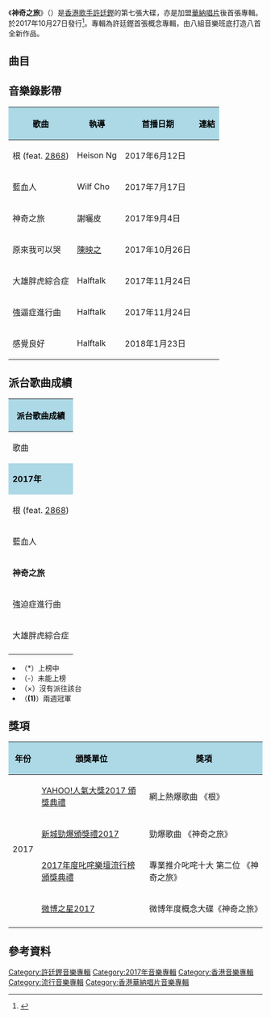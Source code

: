 {{Refimprove|time=2021-03-05T09:47:16+00:00}}
{{Album infobox <!-- See Wikipedia:WikiProject_Albums -->
|  Name        = 神奇之旅
|  Type        = 專輯
|  Artist      = [[許廷鏗|許廷鏗]]
|  Cover       = Miraculous Journey.jpg
|  Released    = 2017年10月27日
|  Recorded    = 2017年
|  Genre       = [[粵語流行音樂|粵語流行音樂]]
|  Length      = 36分23秒
|  Label       = [[華納唱片（香港）|華納唱片（香港）]]
|  Number      = 
|  Producer    = 見[[#曲目|曲目列表]]
|  Last album  = Watermark<br />（2015年）
|  This album  = '''神奇之旅'''<br />（2017年）
|  Next album  = [[The_Ultimate_Collection|The Ultimate Collection]]<br />（2017年）
}}
《'''神奇之旅'''》（{{lang-en|'''Miraculous Journey'''}}）是[[香港|香港]][[歌手|歌手]][[許廷鏗|許廷鏗]]的第七張大碟，亦是加盟[[香港華納唱片|華納唱片]]後首張專輯。於2017年10月27日發行<ref>{{cite web |url= http://skymusic.com.hk/?p=73342|title= 許廷鏗 – 神奇之旅 (CD)|publisher= Sky Music}}</ref>。專輯為許廷鏗首張概念專輯，由八組音樂班底打造八首全新作品。

== 曲目 ==
{{Tracklist
| headline = CD
| total_length = 36:23

| music_credits = yes
| lyrics_credits = yes
| arranger_credits = yes
| producer_credits = yes

| title1 = '''根 (feat. [[王嘉儀|2868]])'''
| music1 = [[江海迦|AGA 江海迦]]
| lyrics1 = [[林若寧|林若寧]]
| arranger1 = [[黃思律|Larry Wong]]
| producer1 = [[舒文_(音樂人)|舒文]]
| length1 = 5:06

| title2 = 藍血人
| music2 = [[王雙駿|王雙駿]]
| lyrics2 = [[陳詠謙|陳詠謙]]
| arranger2 = [[王雙駿|王雙駿]]
| producer2 = [[王雙駿|王雙駿]]
| length2 = 4:28

| title3 = 原來我可以哭
| music3 = [[伍樂城|伍樂城]]
| lyrics3 = [[林夕|林夕]]
| arranger3 = [[伍樂城|伍樂城]]
| producer3 = [[伍樂城|伍樂城]]
| length3 = 3:39

| title4 = 大雄胖虎綜合症
| music4 = [[周國賢|周國賢]]
| lyrics4 = [[梁栢堅_(填詞人)|梁栢堅]]
| arranger4 = [[黃曉暉|Goro Wong]]
| producer4 = [[周國賢|周國賢]]、[[黃曉暉|Goro Wong]]
| length4 = 4:30

| title5 = 強迫症進行曲
| music5 = [[藍奕邦|藍奕邦]]
| lyrics5 = [[藍奕邦|藍奕邦]]
| arranger5 = [[孔奕佳|孔奕佳]]、[[Jason_Kui|Jason Kui]]
| producer5 = [[孔奕佳|孔奕佳]]、[[于逸堯|于逸堯@人山人海]]
| length5 = 3:55

| title6 = 人曲
| music6 = [[馮穎琪|馮穎琪]]
| lyrics6 = [[周耀輝|周耀輝]]、[[馮穎琪|馮穎琪]]
| arranger6 = [[蔡德才|蔡德才@人山人海]]
| producer6 = [[馮穎琪|馮穎琪]]、[[于逸堯|于逸堯@人山人海]]
| length6 = 4:50

| title7 = 感覺良好
| music7 = [[林家謙|林家謙]]
| lyrics7 = [[陳詠謙|陳詠謙]]
| arranger7 = [[周錫漢|周錫漢]]、[[黃兆銘|黃兆銘]]
| producer7 = [[周錫漢|周錫漢]]
| length7 = 4:28

| title8 = 神奇之旅
| music8 = [[梁可耀|阿Bert]]
| lyrics8 = [[許廷鏗|許廷鏗]]、[[于逸堯|于逸堯@人山人海]]
| arranger8 = [[孔奕佳|孔奕佳]]
| producer8 = [[于逸堯|于逸堯@人山人海]]
| length8 = 5:27
}}

== 音樂錄影帶 ==
{| class="wikitable"
! style="background:LightBlue; color:black"|歌曲 !! style="background:LightBlue; color:black"|執導 !! style="background:LightBlue; color:black"|首播日期 !! style="background:LightBlue; color:black"|連結
|-
| 根 (feat. [[王嘉儀|2868]]) || Heison Ng ||2017年6月12日|| {{youtube|OFutR-vXRHk|許廷鏗 Alfred Hui - 根 (feat. 2868) Root (Official Music Video)}}
|-
| 藍血人 || Wilf Cho ||2017年7月17日||  {{youtube|xr254j2m0Gs|許廷鏗 Alfred Hui - 藍血人 Blue (Official Music Video)}}
|-
| 神奇之旅 || 謝曬皮 ||2017年9月4日|| {{youtube|Cs5oyBg7LKc|許廷鏗 Alfred Hui - 神奇之旅 Miraculous Journey (Live Recording) (Official Music Video)}}
|-
| 原來我可以哭 || [[陳映之|陳映之]] ||2017年10月26日|| {{youtube|D7jJRZi_-h8|許廷鏗 Alfred Hui - 原來我可以哭 If Only I Can Weep (Official Music Video)}}
|-
| 大雄胖虎綜合症 || Halftalk ||2017年11月24日|| {{youtube|eCQy_Q8gR98|許廷鏗 Alfred Hui - 大雄胖虎綜合症 ADD (Official Lyric Video)}}
|-
| 強逼症進行曲 || Halftalk ||2017年11月24日|| {{youtube|C48fB3WaEVs|許廷鏗 Alfred Hui - 強逼症進行曲 OCD (Official Lyric Video)}}
|-
| 感覺良好 || Halftalk ||2018年1月23日|| {{youtube|tsdpLqaAsiI|許廷鏗 Alfred Hui - 感覺良好 Good Vibes (Official Music Video)}}
|}

== 派台歌曲成績 ==
{| class="wikitable" cellpadding="1"
|-
! style="background:LightBlue; color:black" colspan="8" | '''派台歌曲成績'''
|-
| 歌曲 || [[903專業推介|903]] || [[歷年中文歌曲龍虎榜冠軍歌曲|RTHK]] || [[新城勁爆流行榜|997]] || [[勁歌金榜|TVB]]|| 備註
|-
! style="background:LightBlue; color:black" colspan="8" | '''2017年'''
|-
| 根 (feat. [[王嘉儀|2868]]) || '''1''' || '''1''' || 3 || × || 
|-
| 藍血人 || 11 || - || '''1''' || × || 
|-
| '''神奇之旅''' || '''1''' || '''1''' || '''1''' || × || '''三台冠軍歌'''<br>澳門電台「華語歌曲排行榜」：'''1'''
|-
| 強迫症進行曲 || - || - || - || × || 
|-
| 大雄胖虎綜合症 || 19 || 9 || 3 || × || 
|-
|}
*（*）上榜中
*（-）未能上榜
*（×）沒有派往該台
*（'''(1)'''）兩週冠軍

== 獎項 ==
{| class="wikitable"
! style="background:LightBlue; color:black"| 年份
! style="background:LightBlue; color:black"| 頒獎單位
! style="background:LightBlue; color:black"| 獎項
|-
| rowspan="4"| 2017
| [[2017年度YAHOO!搜尋人氣大獎得獎名單|YAHOO!人氣大獎2017 頒獎典禮]]
| 網上熱爆歌曲 《根》
|-
| [[2017年度新城勁爆頒獎禮得獎名單|新城勁爆頒獎禮2017]]
| 勁爆歌曲 《神奇之旅》
|-
| [[2017年度叱咤樂壇流行榜頒獎典禮得獎名單|2017年度叱咤樂壇流行榜頒獎典禮]]
| 專業推介叱咤十大 第二位 《神奇之旅》
|-
| [[微博之星|微博之星2017]]
| 微博年度概念大碟《神奇之旅》
|-
|}

== 參考資料 ==
{{Reflist}}

[[Category:許廷鏗音樂專輯|Category:許廷鏗音樂專輯]]
[[Category:2017年音樂專輯|Category:2017年音樂專輯]]
[[Category:香港音樂專輯|Category:香港音樂專輯]]
[[Category:流行音樂專輯|Category:流行音樂專輯]]
[[Category:香港華納唱片音樂專輯|Category:香港華納唱片音樂專輯]]